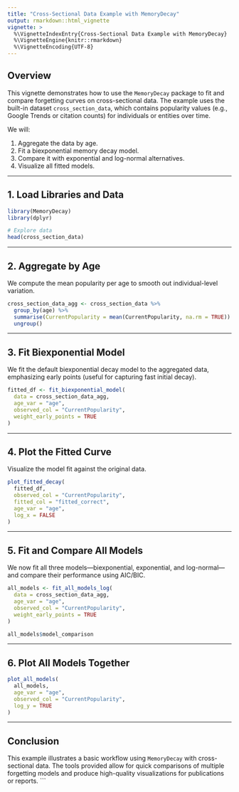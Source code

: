 ```yaml
---
title: "Cross-Sectional Data Example with MemoryDecay"
output: rmarkdown::html_vignette
vignette: >
  %\VignetteIndexEntry{Cross-Sectional Data Example with MemoryDecay}
  %\VignetteEngine{knitr::rmarkdown}
  %\VignetteEncoding{UTF-8}
---
```


## Overview

This vignette demonstrates how to use the `MemoryDecay` package to fit and compare forgetting curves on cross-sectional data. The example uses the built-in dataset `cross_section_data`, which contains popularity values (e.g., Google Trends or citation counts) for individuals or entities over time.

We will:

1. Aggregate the data by age.
2. Fit a biexponential memory decay model.
3. Compare it with exponential and log-normal alternatives.
4. Visualize all fitted models.

---

## 1. Load Libraries and Data

```r
library(MemoryDecay)
library(dplyr)

# Explore data
head(cross_section_data)
```

---

## 2. Aggregate by Age

We compute the mean popularity per age to smooth out individual-level variation.

```r
cross_section_data_agg <- cross_section_data %>%
  group_by(age) %>%
  summarise(CurrentPopularity = mean(CurrentPopularity, na.rm = TRUE)) %>%
  ungroup()
```

---

## 3. Fit Biexponential Model

We fit the default biexponential decay model to the aggregated data, emphasizing early points (useful for capturing fast initial decay).

```r
fitted_df <- fit_biexponential_model(
  data = cross_section_data_agg,
  age_var = "age",
  observed_col = "CurrentPopularity",
  weight_early_points = TRUE
)
```

---

## 4. Plot the Fitted Curve

Visualize the model fit against the original data.

```r
plot_fitted_decay(
  fitted_df,
  observed_col = "CurrentPopularity",
  fitted_col = "fitted_correct",
  age_var = "age",
  log_x = FALSE
)
```

---

## 5. Fit and Compare All Models

We now fit all three models—biexponential, exponential, and log-normal—and compare their performance using AIC/BIC.

```r
all_models <- fit_all_models_log(
  data = cross_section_data_agg,
  age_var = "age",
  observed_col = "CurrentPopularity",
  weight_early_points = TRUE
)

all_models$model_comparison
```

---

## 6. Plot All Models Together

```r
plot_all_models(
  all_models,
  age_var = "age",
  observed_col = "CurrentPopularity",
  log_y = TRUE
)
```

---

## Conclusion

This example illustrates a basic workflow using `MemoryDecay` with cross-sectional data. The tools provided allow for quick comparisons of multiple forgetting models and produce high-quality visualizations for publications or reports.
```